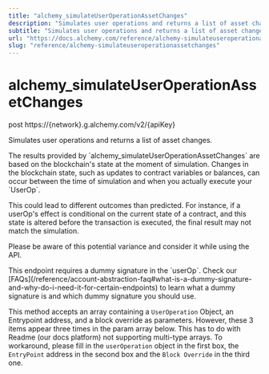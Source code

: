 ```yaml
---
title: "alchemy_simulateUserOperationAssetChanges"
description: "Simulates user operations and returns a list of asset changes."
subtitle: "Simulates user operations and returns a list of asset changes."
url: "https://docs.alchemy.com/reference/alchemy-simulateuseroperationassetchanges"
slug: "reference/alchemy-simulateuseroperationassetchanges"
---
```


# alchemy\_simulateUserOperationAssetChanges

post https://\{network}.g.alchemy.com/v2/\{apiKey}

Simulates user operations and returns a list of asset changes.

<Info>
  The results provided by `alchemy_simulateUserOperationAssetChanges` are based on the blockchain's state at the moment of simulation. Changes in the blockchain state, such as updates to contract variables or balances, can occur between the time of simulation and when you actually execute your `UserOp`.

  This could lead to different outcomes than predicted. For instance, if a userOp's effect is conditional on the current state of a contract, and this state is altered before the transaction is executed, the final result may not match the simulation.

  Please be aware of this potential variance and consider it while using the API.
</Info>

<Warning>
  This endpoint requires a dummy signature in the `userOp`. Check our [FAQs](/reference/account-abstraction-faq#what-is-a-dummy-signature-and-why-do-i-need-it-for-certain-endpoints) to learn what a dummy signature is and which dummy signature you should use.
</Warning>

This method accepts an array containing a `UserOperation` Object, an Entrypoint address, and a block override as parameters. However, these 3 items appear three times in the param array below. This has to do with Readme (our docs platform) not supporting multi-type arrays. To workaround, please fill in the `userOperation` object in the first box, the `EntryPoint` address in the second box and the `Block Override` in the third one.
